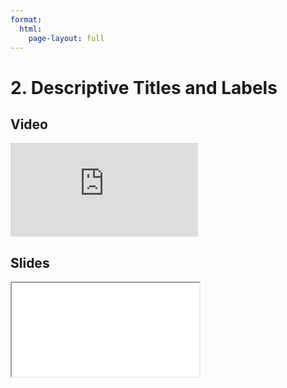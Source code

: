 ```yaml
---
format:
  html:
    page-layout: full
---
```


# 2. Descriptive Titles and Labels

::: {.panel-tabset .nav-pills}

## Video

<iframe
    class="video"
    src="https://www.youtube.com/embed/QNZtyT6F7Z0?start=2888&end=3471" 
    title="Module 5 Video - Descriptive Titles and Labels"
    frameborder="0"
    allow="accelerometer; autoplay; clipboard-write; encrypted-media; gyroscope; picture-in-picture"
    allowfullscreen
></iframe>

## Slides

<iframe
    class="slide-deck"
    src="slides/module5_03.html"
></iframe>

:::